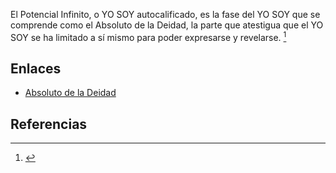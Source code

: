 El Potencial Infinito, o YO SOY autocalificado, es la fase del YO SOY que se comprende como el Absoluto de la Deidad, la parte que atestigua que el YO SOY se ha limitado a sí mismo para poder expresarse y revelarse. <ref name="n0">{{lib|LU|105|2|9}}</ref> 

== Enlaces ==

* [[Absoluto_de_la_Deidad|Absoluto de la Deidad]]


== Referencias ==

<references/>
